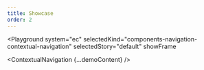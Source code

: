 ```yaml
---
title: Showcase
order: 2
---
```




<Playground
  system="ec"
  selectedKind="components-navigation-contextual-navigation"
  selectedStory="default"
  showFrame
>
  <ContextualNavigation {...demoContent} />
</Playground>
